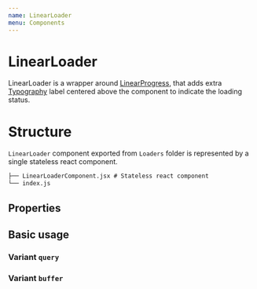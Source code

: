 ```yaml
---
name: LinearLoader
menu: Components
---
```



# LinearLoader

LinearLoader is a wrapper around [LinearProgress](https://material-ui.com/api/linear-progress/), that adds extra [Typography](https://material-ui.com/components/typography/) label centered above the component to indicate the loading status.

# Structure

`LinearLoader` component exported from `Loaders` folder is represented by a single stateless react component.

```.md
├── LinearLoaderComponent.jsx # Stateless react component
└── index.js
```

## Properties

<Props of={LinearLoader} />

## Basic usage

### Variant `query`

<Playground>
  <LinearLoader variant={'query'} labelText={'I am an amazing LPApps loader'} />
</Playground>

### Variant `buffer`

<Playground>
  <LinearLoader
    variant={'buffer'}
    labelText={'I am an amazing LPApps loader'}
  />
</Playground>
